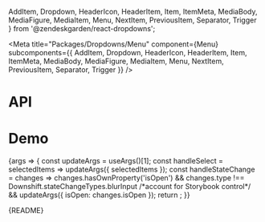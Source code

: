   AddItem,
  Dropdown,
  HeaderIcon,
  HeaderItem,
  Item,
  ItemMeta,
  MediaBody,
  MediaFigure,
  MediaItem,
  Menu,
  NextItem,
  PreviousItem,
  Separator,
  Trigger
} from '@zendeskgarden/react-dropdowns';

<Meta
  title="Packages/Dropdowns/Menu"
  component={Menu}
  subcomponents={{
    AddItem,
    Dropdown,
    HeaderIcon,
    HeaderItem,
    Item,
    ItemMeta,
    MediaBody,
    MediaFigure,
    MediaItem,
    Menu,
    NextItem,
    PreviousItem,
    Separator,
    Trigger
  }}
/>

# API

<ArgsTable />

# Demo

<Canvas>
  <Story
    name="Menu"
    args={{
      eventsEnabled: true,
      isAnimated: true,
      items: ITEMS,
      selectedItems: [ITEMS[5]],
      hasMedia: false,
      isOpen: false
    }}
    argTypes={{
      downshiftProps: { control: 'object', table: { category: 'Dropdown' } },
      highlightedIndex: { control: 'number', table: { category: 'Dropdown' } },
      isOpen: { table: { category: 'Dropdown' } },
      selectedItems: { table: { category: 'Dropdown' } },
      disabled: { control: 'boolean', table: { category: 'Item' } },
      isDanger: { control: 'boolean', table: { category: 'Item' } },
      hasMedia: { table: { category: 'Story' } },
      items: { name: 'Item[]', table: { category: 'Story' } }
    }}
    parameters={{
      design: [
        {
          name: 'Menu',
          allowFullscreen: true,
          type: 'figma',
          url: 'https://www.figma.com/file/6g87L4FdKZTA3knt3Rsfdx/Garden?node-id=254%3A1241'
        },
        {
          name: 'Item',
          allowFullscreen: true,
          type: 'figma',
          url: 'https://www.figma.com/file/6g87L4FdKZTA3knt3Rsfdx/Garden?node-id=1488%3A28208'
        }
      ]
    }}
  >
    {args => {
      const updateArgs = useArgs()[1];
      const handleSelect = selectedItems => updateArgs({ selectedItems });
      const handleStateChange = changes =>
        changes.hasOwnProperty('isOpen') &&
        changes.type !== Downshift.stateChangeTypes.blurInput /*account for Storybook control*/ &&
        updateArgs({ isOpen: changes.isOpen });
      return <TriggerStory {...args} onSelect={handleSelect} onStateChange={handleStateChange} />;
    }}
  </Story>
</Canvas>

<Markdown>{README}</Markdown>
